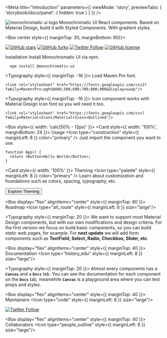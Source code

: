 
<Meta title="Introduction"  parameters={{ 
  viewMode: 'story',
  previewTabs: { 
    'storybook/docs/panel': { 
      hidden: true 
      } 
    } 
  }}
/>

<Box display="flex" justifyContent="center">
  <Image 
    src="https://res.cloudinary.com/kaypacha/image/upload/v1593742285/monochromatic/logo/monochromatic.png"
    alt="monochromatic ui logo"
    height={20}
    width={20}
  />
  <Box display="flex" flexDirection="column" justifyContent="space-between" style={{ marginLeft: 40 }}>
    <Typography style={{ fontSize: 56, fontWeight: 700, lineHeight: 0.7 }} variant="h1" color="primary">
      Monochromatic UI
    </Typography>
    <Typography style={{ fontWeight: 500, width: '90%' }} variant="h4" color="shade1">
      React components. Based on Material Design, build it with Styled Components.
      <Typography as="span" style={{ fontWeight: 500, marginLeft: 6 }} variant="h4" color={{ from: "black", to: "tint1", direction: "right" }}>
        With gradient styles.
      </Typography>
    </Typography>
  </Box>
</Box>

<Box center style={{ marginTop: 30, marginBottom: 60}}>

[![GitHub stars](https://img.shields.io/github/stars/ByeBye-Sama/monochromatic?color=94D5CD&logo=github&style=for-the-badge)](https://github.com/ByeBye-Sama/monochromatic/stargazers) 
[![GitHub forks](https://img.shields.io/github/forks/ByeBye-Sama/monochromatic?color=5EC0B4&logo=github&style=for-the-badge)](https://github.com/ByeBye-Sama/monochromatic/network) 
[![Twitter Follow](https://img.shields.io/twitter/follow/monochromaticui?color=29AC9C&label=Twitter&logo=twitter&logoColor=FFFFFF&style=for-the-badge)](https://twitter.com/intent/user?screen_name=monochromaticui)
[![GitHub license](https://img.shields.io/github/license/ByeBye-Sama/monochromatic?color=1E8175&style=for-the-badge)](https://github.com/ByeBye-Sama/monochromatic/blob/master/LICENSE)


</Box>

<Box display="flex" justifyContent="space-between">
<Card style={{ width: 'calc(50% - 12px)' }}>
  <CardContent style={{ height: 465 }}>
    <Box display="flex" alignItems="center">
      <Typography variant="h5">
        Installation
      </Typography>
      <Icon type="get_app" style={{ marginLeft: 8 }} color="primary" />
    </Box>
    <Typography>
      Install Monochromatic UI via npm.
    </Typography>

      npm install @monochromatic-ui

  <Typography style={{ marginTop: -16 }}>
    Load Maven Pro font.
  </Typography>

    <link rel="stylesheet" href="https://fonts.googleapis.com/css2?family=Maven+Pro:wght@400;500;600;700;800;900&display=swap"/>

  <Typography style={{ marginTop: -16 }}>
    Icon component works with Material Design Icon font so you will need it too.
  </Typography>

    <link rel="stylesheet" href="https://fonts.googleapis.com/css?family=Material+Icons|Material+Icons+Outlined"/>

  </CardContent>
</Card>

<Box style={{ width: 'calc(50% - 12px)' }}>
<Card style={{ width: '100%', marginBottom: 24 }}>
  <CardContent>
    <Box display="flex" alignItems="center">
      <Typography variant="h5">
        Usage
      </Typography>
      <Icon type="construction" style={{ marginLeft: 8 }} color="primary" />
    </Box>
    <Typography>
      Just import the component you want to use.
    </Typography>


    function App() {
      return <Button>Hello World</Button>;
    }
  </CardContent>
</Card>

<Card style={{ width: '100%' }}>
  <CardContent>
    <Box display="flex" alignItems="center">
      <Typography variant="h5">
        Theming
      </Typography>
      <Icon type="palette" style={{ marginLeft: 8 }} color="primary" />
    </Box>
    <Typography>
      Learn about customization and foundations such as colors, spacing, typography, etc.
    </Typography>
  </CardContent>
  <CardActions>

  [<Button variant="text" color="shade1">Explore Theming</Button>](/?path=/docs/system-theme--palette)

  </CardActions>
</Card>
</Box>
</Box>

<Box display="flex" alignItems="center" style={{ marginTop: 80 }}>
  <Typography variant="h3">
    Roadmap
  </Typography>
  <Icon type="alt_route" style={{ marginLeft: 8 }} size="large"/>
</Box>

<Divider />

<Typography style={{ marginTop: 20 }}>
  We want to support most Material Design components, but with our own modifications and design criteria. 
  For the first version we focus on build basic components, so you can build static web pages, for example.
  For <b>next update</b> we will add form components such as <b>TextField, Select, Radio, Checkbox, Slider, etc</b>.
</Typography>

<Box display="flex" alignItems="center" style={{ marginTop: 40 }}>
  <Typography variant="h3">
    Documentation
  </Typography>
  <Icon type="history_edu" style={{ marginLeft: 8 }} size="large"/>
</Box>

<Divider />

<Typography style={{ marginTop: 20 }}>
  Almost every components has a <b>`Canvas`</b> and a <b>`Docs`</b> tab. You can see the documentation for each component on the <b>`Docs`</b> tab, 
  meanwhile <b>`Canvas`</b> is a playground area where you can test props and styles.
</Typography>

<Box display="flex" alignItems="center" style={{ marginTop: 40 }}>
  <Typography variant="h3">
    Maintainers
  </Typography>
  <Icon type="code" style={{ marginLeft: 8 }} size="large"/>
</Box>

<Divider />

<a href="https://github.com/ByeBye-Sama" target="_blank">
<Avatar style={{ marginTop: 20 }} size={10} src="https://avatars0.githubusercontent.com/u/19353687?s=460&u=5b414c11f7595ced350cbe720a3d7c2f14c6b0fa&v=4" />
</a>

[![Twitter Follow](https://img.shields.io/twitter/follow/byebye_sama?color=29AC9C&label=Twitter&logo=twitter&logoColor=29AC9C&style=for-the-badge)](https://twitter.com/intent/user?screen_name=byebye_sama)


<Box display="flex" alignItems="center" style={{ marginTop: 40 }}>
  <Typography variant="h3">
    Collaborators
  </Typography>
  <Icon type="people_outline" style={{ marginLeft: 8 }} size="large"/>
</Box>

<Divider />

<a href="https://github.com/sklpcc" target="_blank">
<Avatar style={{ marginTop: 20 }} size={6} src="https://avatars3.githubusercontent.com/u/7380924?s=400&u=aae123b387dc046f7f354ab7b85b580af995fd52&v=4" />
</a>

